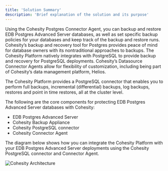 ```yaml
---
title: 'Solution Summary'
description: 'Brief explanation of the solution and its purpose'
---
```

Using the Cohesity Postgres Connector Agent, you can backup and restore EDB Postgres Advanced Server databases, as well as set specific backup policies for your databases and keep track of the backup and restore runs. Cohesity’s backup and recovery tool for Postgres provides peace of mind for database owners with its nontraditional approaches to backups.  The Cohesity Platform natively integrates with PostgreSQL to provide backup and recovery for PostgreSQL deployments. Cohesity’s Datasource Connector Agents allow for flexibility of customization, including being part of Cohesity’s data management platform, Helios.

The Cohesity Platform provides a PostgreSQL connector that enables you to perform full backups, incremental (differential) backups, log backups, restores and point in time restores, all at the cluster level.

The following are the core components for protecting EDB Postgres Advanced Server databases with Cohesity:

- EDB Postgres Advanced Server
- Cohesity Backup Appliance
- Cohesity PostgreSQL connector
- Cohesity Connector Agent


The diagram below shows how you can integrate the Cohesity Platform with your EDB Postgres Advanced Server deployments using the Cohesity PostgreSQL connector and Connector Agent.

  ![Cohesity Architecture](Images/DatabaseConnectorforPostgreSQL.png)